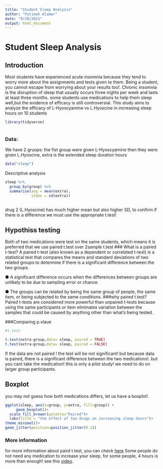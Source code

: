 ```yaml
---
title: "Student Sleep Analysis"
author: "Fatimah Alamer"
date: "9/28/2021"
output: html_document
---
```



# **Student Sleep Analysis**


## **Introduction**
Most students have experienced acute insomnia because they tend to worry more about the assignments and tests given to them. Being a student, you cannot escape from worrying about your results too!. Chronic insomnia is the disruption of sleep that usually occurs three nights per week and lasts at least three months. some students use medications to help them sleep well,but the evidence of efficacy is still controversial. This study aims to analyze the efficacy of L-Hyoscyamine vs L.Hyoscine in increasing sleep hours on 10 students  


``` r
library(tidyverse)
     
```

### Data:
 We have 2 gruops: the fist group were given L-Hyoscyamine then they were given L.Hyoscine, extra is the extended sleep duration hours
```r
data("sleep")
```


Descriptive analysis 

``` r
sleep %>%
  group_by(group) %>%
  summarise(avg = mean(extra),
            stdev = sd(extra))
     
```

drug 2 (L.Hyoscine) has much higher mean but also higher SD, to confirm if there is a difference we must use the appropriate t.test!



## Hypothiss testing
Both of two medications were test on the same students, which means it is preferred that we use paired t.test over 2sample t.test
### What is a paired t-test?
A paired t-test (also known as a dependent or correlated t-test) is a statistical test that compares the means and standard deviations of two related groups to determine if there is a significant difference between the two groups.

●       A significant difference occurs when the differences between groups are unlikely to be due to sampling error or chance.

●       The groups can be related by being the same group of people, the same item, or being subjected to the same conditions.
###why paired t.test?
Paired t-tests are considered more powerful than unpaired t-tests because using the same participants or item eliminates variation between the samples that could be caused by anything other than what’s being tested.

###Comparing p.vlaue

```r


#t.test

t.test(extra~group,data= sleep, paired = TRUE)
t.test(extra~group,data= sleep, paired = FALSE)

```
If the data are not paired ! the test will be not significant! but because data is paired, there is a significant difference between the two medications!. but you cant take the medication! this is only a pilot study! we need to do on larger group participants.   


## Boxplot

you may not guess how both medications differs, let us have a boxplot!.


```r
ggplot(sleep, aes(x=group, y=extra, fill=group)) +
     geom_boxplot()+
  scale_fill_brewer(palette="Paired")+
  labs(title = "the effect of two drugs on increasing sleep hours")+
theme_minimal()+
geom_jitter(position=position_jitter(0.2))
```

### **More information**
for more information about paird t.test, you can check [here](https://www.youtube.com/watch?v=JiQR0lHLe74)
Some people do  not need any medication to increase your sleep, for some people, 4 hours is more than enough! see this [video](https://www.youtube.com/watch?v=6dfD-FRq-HA).


